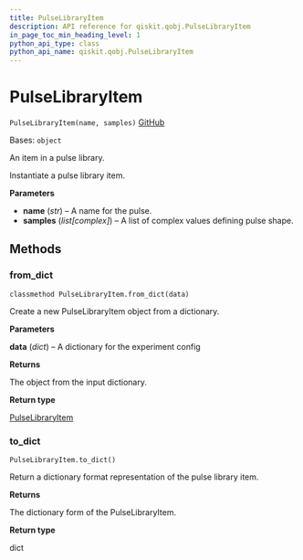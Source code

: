 ```yaml
---
title: PulseLibraryItem
description: API reference for qiskit.qobj.PulseLibraryItem
in_page_toc_min_heading_level: 1
python_api_type: class
python_api_name: qiskit.qobj.PulseLibraryItem
---
```


# PulseLibraryItem

<span id="qiskit.qobj.PulseLibraryItem" />

`PulseLibraryItem(name, samples)` [GitHub](https://github.com/qiskit/qiskit/tree/stable/0.23/qiskit/qobj/pulse_qobj.py "view source code")

Bases: `object`

An item in a pulse library.

Instantiate a pulse library item.

**Parameters**

*   **name** (*str*) – A name for the pulse.
*   **samples** (*list\[complex]*) – A list of complex values defining pulse shape.

## Methods

### from\_dict

<span id="qiskit.qobj.PulseLibraryItem.from_dict" />

`classmethod PulseLibraryItem.from_dict(data)`

Create a new PulseLibraryItem object from a dictionary.

**Parameters**

**data** (*dict*) – A dictionary for the experiment config

**Returns**

The object from the input dictionary.

**Return type**

[PulseLibraryItem](qiskit.qobj.PulseLibraryItem "qiskit.qobj.PulseLibraryItem")

### to\_dict

<span id="qiskit.qobj.PulseLibraryItem.to_dict" />

`PulseLibraryItem.to_dict()`

Return a dictionary format representation of the pulse library item.

**Returns**

The dictionary form of the PulseLibraryItem.

**Return type**

dict

